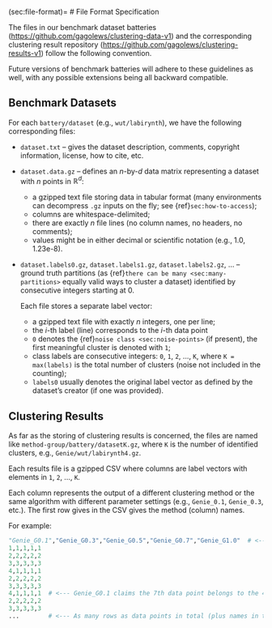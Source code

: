 (sec:file-format)=
# File Format Specification

The files in our benchmark dataset batteries
(<https://github.com/gagolews/clustering-data-v1>)
and the corresponding clustering result repository
(<https://github.com/gagolews/clustering-results-v1>)
follow the following convention.

::::{important}
Future versions of benchmark batteries
will adhere to these guidelines as well,
with any possible extensions being all backward compatible.
::::




## Benchmark Datasets

For each `battery/dataset` (e.g., `wut/labirynth`),
we have the following corresponding files:

* `dataset.txt` – gives the dataset description, comments,
    copyright information, license, how to cite, etc.

* `dataset.data.gz` – defines an *n*-by-*d* data matrix
    representing a dataset with *n* points in $\mathbb{R}^d$:

    * a gzipped text file storing data in tabular format
    (many environments can decompress `.gz` inputs on the fly;
    see {ref}`sec:how-to-access`);
    * columns are whitespace-delimited;
    * there are exactly *n* file lines
        (no column names, no headers, no comments);
    * values might be in either decimal or scientific notation
        (e.g., 1.0, 1.23e-8).

* `dataset.labels0.gz`, `dataset.labels1.gz`, `dataset.labels2.gz`, ... –
    ground truth partitions (as
    {ref}`there can be many <sec:many-partitions>` equally valid
    ways to cluster a dataset)
    identified by consecutive  integers starting at 0.

    Each file stores a separate label vector:

    * a gzipped text file with exactly *n* integers, one per line;
    * the *i*-th label (line) corresponds to the *i*-th data point
    * `0` denotes the {ref}`noise class <sec:noise-points>` (if present),
        the first meaningful cluster is denoted with `1`;
    * class labels are consecutive integers:
        `0`, `1`, `2`, ..., `K`, where `K = max(labels)` is the total
        number of clusters (noise not included in the counting);
    * `labels0` usually denotes the original label vector as defined by
        the dataset's creator (if one was provided).





## Clustering Results

As far as the storing of clustering results is concerned,
the files are named like `method-group/battery/datasetK.gz`,
where `K` is the number of identified clusters, e.g.,
`Genie/wut/labirynth4.gz`.

Each results file is a gzipped CSV where columns are label vectors
with elements in `1`, `2`, ..., `K`.
<!--
It is assumed the algorithms do not mark any points as noise
(if they do, some postprocessing might be required, e.g.,
the merging of noise points with the nearest clusters thereto).
-->


Each column represents the output of a different clustering method
or the same algorithm with different parameter settings
(e.g., `Genie_0.1`, `Genie_0.3`, etc.).
The first row gives in the CSV gives the method (column) names.


For example:

```python
"Genie_G0.1","Genie_G0.3","Genie_G0.5","Genie_G0.7","Genie_G1.0"  # <--- names
1,1,1,1,1
2,2,2,2,2
3,3,3,3,3
4,1,1,1,1
2,2,2,2,2
3,3,3,3,3
4,1,1,1,1  # <--- Genie_G0.1 claims the 7th data point belongs to the 4th cluster
2,2,2,2,2
3,3,3,3,3
...        # <--- As many rows as data points in total (plus names in the 1st row)
```
